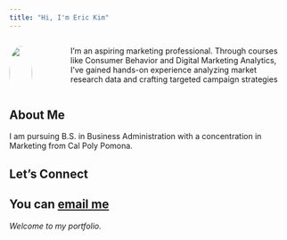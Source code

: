 ---
title: "Hi, I'm Eric Kim"
---

::: {.columns}
::: {.column width="30%"}
![](images/picture.jpeg){width="100%" style="border-radius:50%"}
:::
::: {.column width="70%" style="padding-left: 3rem;"}
I’m an aspiring marketing professional. Through courses like Consumer Behavior and Digital Marketing Analytics, I’ve gained hands-on experience analyzing market research data and crafting targeted campaign strategies
:::
:::

## About Me

I am pursuing B.S. in Business Administration with a concentration in Marketing from Cal Poly Pomona.



## Let's Connect

You can [email me](mailto:Erickim@cpp.edu)
---

*Welcome to my portfolio.*